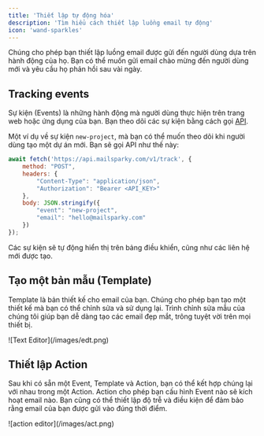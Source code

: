 ```yaml
---
title: 'Thiết lập tự động hóa'
description: 'Tìm hiểu cách thiết lập luồng email tự động'
icon: 'wand-sparkles'
---
```


Chúng cho phép bạn thiết lập luồng email được gửi đến người dùng dựa trên hành động của họ. Bạn có thể muốn gửi email chào mừng đến người dùng mới và yêu cầu họ phản hồi sau vài ngày.

## Tracking events
Sự kiện (Events) là những hành động mà người dùng thực hiện trên trang web hoặc ứng dụng của bạn. Bạn theo dõi các sự kiện bằng cách gọi [API](/api-reference/actions/track).

Một ví dụ về sự kiện `new-project`, mà bạn có thể muốn theo dõi khi người dùng tạo một dự án mới. Bạn sẽ gọi API như thế này:
```javascript
await fetch('https://api.mailsparky.com/v1/track', {
    method: "POST",
    headers: {
        "Content-Type": "application/json",
        "Authorization": "Bearer <API_KEY>"
    },
    body: JSON.stringify({
        "event": "new-project",
        "email": "hello@mailsparky.com"
    })
});
```

Các sự kiện sẽ tự động hiển thị trên bảng điều khiển, cũng như các liên hệ mới được tạo.

## Tạo một bản mẫu (Template)
Template là bản thiết kế cho email của bạn. Chúng cho phép bạn tạo một thiết kế mà bạn có thể chỉnh sửa và sử dụng lại. Trình chỉnh sửa mẫu của chúng tôi giúp bạn dễ dàng tạo các email đẹp mắt, trông tuyệt vời trên mọi thiết bị.

<Frame>
![Text Editor](/images/edt.png)
</Frame>

## Thiết lập Action
Sau khi có sẵn một Event, Template và Action, bạn có thể kết hợp chúng lại với nhau trong một Action. Action cho phép bạn cấu hình Event nào sẽ kích hoạt email nào. Bạn cũng có thể thiết lập độ trễ và điều kiện để đảm bảo rằng email của bạn được gửi vào đúng thời điểm.

<Frame>
    ![action editor](/images/act.png)
</Frame>
